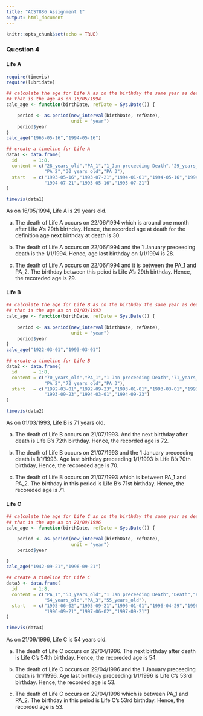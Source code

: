 ```yaml
---
title: "ACST886 Assignment 1"
output: html_document
---
```


```r
knitr::opts_chunk$set(echo = TRUE)
```

### Question 4

#### Life A

```r
require(timevis)
require(lubridate)

## calculate the age for Life A as on the birthday the same year as death
## that is the age as on 16/05/1994
calc_age <- function(birthDate, refDate = Sys.Date()) {

    period <- as.period(new_interval(birthDate, refDate),
                        unit = "year")
    period$year
}
calc_age("1965-05-16","1994-05-16")

## create a timeline for Life A
data1 <- data.frame(
  id      = 1:8,
  content = c("28_years_old","PA_1","1_Jan preceeding Death","29_years_old","Death",
              "PA_2","30_years_old","PA_3"),
  start   = c("1993-05-16","1993-07-21","1994-01-01","1994-05-16","1994-06-22",
              "1994-07-21","1995-05-16","1995-07-21")
)

timevis(data1)
```

As on 16/05/1994, Life A is 29 years old.

(a)
The death of Life A occurs on 22/06/1994 which is around one month after Life A's 29th birthday. Hence, the recorded age at death for the definition age next birthday at death is 30.

(b)
The death of Life A occurs on 22/06/1994 and the 1 January preceeding death is the 1/1/1994. Hence, age last birthday on 1/1/1994 is 28.

(c) 
The death of Life A occurs on 22/06/1994 and it is between the PA_1 and PA_2. The birthday between this peiod is Life A's 29th birthday. Hence, the recoreded age is 29.

#### Life B

```r
## calculate the age for Life B as on the birthday the same year as death
## that is the age as on 01/03/1993
calc_age <- function(birthDate, refDate = Sys.Date()) {
  
    period <- as.period(new_interval(birthDate, refDate),
                        unit = "year")
    period$year
}
calc_age("1922-03-01","1993-03-01")

## create a timeline for Life B
data2 <- data.frame(
  id      = 1:8,
  content = c("70_years_old","PA_1","1 Jan preceeding Death","71_years_old","Death",
              "PA_2","72_years_old","PA_3"),
  start   = c("1992-03-01","1992-09-23","1993-01-01","1993-03-01","1993-07-21",
              "1993-09-23","1994-03-01","1994-09-23")
)

timevis(data2)
```

As on 01/03/1993, Life B is 71 years old.

(a)
The death of Life B occurs on 21/07/1993. And the next birthday after death is Life B's 72th birthday. Hence, the recorded age is 72.

(b)
The death of Life B occurs on 21/07/1993 and the 1 January preceeding death is 1/1/1993. Age last birthday preceeding 1/1/1993 is Life B's 70th birthday, Hence, the recoreded age is 70.

(c)
The death of Life B occurs on 21/07/1993 which is between PA_1 and PA_2. The birthday in this period is Life B's 71st birthday. Hence, the recoreded age is 71.


#### Life C

```r
## calculate the age for Life C as on the birthday the same year as death
## that is the age as on 21/09/1996
calc_age <- function(birthDate, refDate = Sys.Date()) {

    period <- as.period(new_interval(birthDate, refDate),
                        unit = "year")
    period$year

}
calc_age("1942-09-21","1996-09-21")

## create a timeline for Life C
data3 <- data.frame(
  id      = 1:8,
  content = c("PA_1","53_years_old","1 Jan preceeding Death","Death","PA_2",
              "54_years_old","PA_3","55_years_old"),
  start   = c("1995-06-02","1995-09-21","1996-01-01","1996-04-29","1996-06-02",
              "1996-09-21","1997-06-02","1997-09-21")
)

timevis(data3)
```

As on 21/09/1996, Life C is 54 years old. 

(a)
The death of Life C occurs on 29/04/1996. The next birthday after death is Life C's 54th birthday. Hence, the recoreded age is 54.

(b)
The death of Life C occurs on 29/04/1996 and the 1 January preceeding death is 1/1/1996. Age last birthday preceeding 1/1/1996 is Life C's 53rd birthday. Hence, the recorded age is 53.

(c)
The death of Life C occurs on 29/04/1996 which is between PA_1 and PA_2. The birthday in this peiod is Life C's 53rd birthday. Hence, the recorded age is 53.